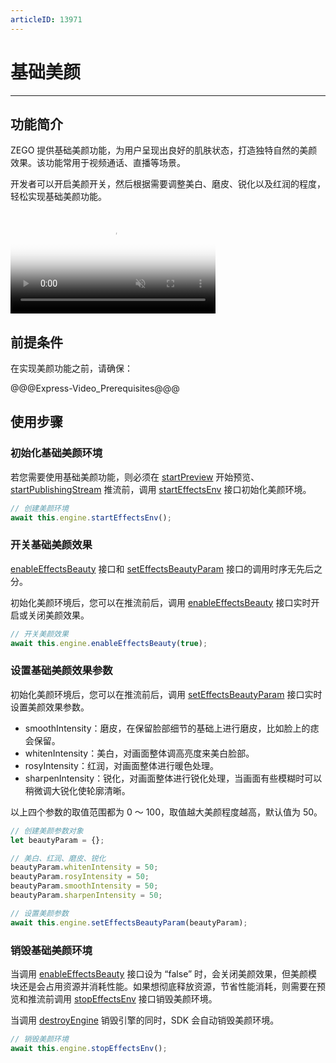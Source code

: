 ```yaml
---
articleID: 13971
---
```

# 基础美颜

- - -

## 功能简介


ZEGO 提供基础美颜功能，为用户呈现出良好的肌肤状态，打造独特自然的美颜效果。该功能常用于视频通话、直播等场景。

开发者可以开启美颜开关，然后根据需要调整美白、磨皮、锐化以及红润的程度，轻松实现基础美颜功能。

<video poster="https://storage.zego.im/sdk-doc/Pics/Common/ZegoExpressEngine/ExpressBeauty.png" src="https://zego-public.oss-cn-shanghai.aliyuncs.com/sdk-doc/doc/video/Express_Video_SDK/ExpressBeauty.mp4" width="65%" muted="true" loop="true" autoplay="autoplay" preload="auto" nocontrols></video>



## 前提条件

在实现美颜功能之前，请确保：

@@@Express-Video_Prerequisites@@@

## 使用步骤

### 初始化基础美颜环境

若您需要使用基础美颜功能，则必须在 [startPreview](/unique-api/express-video-sdk/zh/javascript_uni-app/classes/_zegoexpressengine_.zegoexpressengine.html#startpreview) 开始预览、[startPublishingStream](/unique-api/express-video-sdk/zh/javascript_uni-app/classes/_zegoexpressengine_.zegoexpressengine.html#startpublishingstream) 推流前，调用 [startEffectsEnv](/unique-api/express-video-sdk/zh/javascript_uni-app/classes/_zegoexpressengine_.zegoexpressengine.html#starteffectsenv) 接口初始化美颜环境。


```javascript
// 创建美颜环境 
await this.engine.startEffectsEnv();
```

### 开关基础美颜效果 

<div class="mk-hint">

[enableEffectsBeauty](/unique-api/express-video-sdk/zh/javascript_uni-app/classes/_zegoexpressengine_.zegoexpressengine.html#enableeffectsbeauty) 接口和 [setEffectsBeautyParam](/unique-api/express-video-sdk/zh/javascript_uni-app/classes/_zegoexpressengine_.zegoexpressengine.html#seteffectsbeautyparam) 接口的调用时序无先后之分。
</div>

初始化美颜环境后，您可以在推流前后，调用 [enableEffectsBeauty](/unique-api/express-video-sdk/zh/javascript_uni-app/classes/_zegoexpressengine_.zegoexpressengine.html#enableeffectsbeauty) 接口实时开启或关闭美颜效果。


```javascript
// 开关美颜效果 
await this.engine.enableEffectsBeauty(true);
```

### 设置基础美颜效果参数

初始化美颜环境后，您可以在推流前后，调用 [setEffectsBeautyParam](/unique-api/express-video-sdk/zh/javascript_uni-app/classes/_zegoexpressengine_.zegoexpressengine.html#seteffectsbeautyparam) 接口实时设置美颜效果参数。

- smoothIntensity：磨皮，在保留脸部细节的基础上进行磨皮，比如脸上的痣会保留。
- whitenIntensity：美白，对画面整体调高亮度来美白脸部。
- rosyIntensity：红润，对画面整体进行暖色处理。
- sharpenIntensity：锐化，对画面整体进行锐化处理，当画面有些模糊时可以稍微调大锐化使轮廓清晰。

以上四个参数的取值范围都为 0 ～ 100，取值越大美颜程度越高，默认值为 50。


```javascript
// 创建美颜参数对象
let beautyParam = {};

// 美白、红润、磨皮、锐化
beautyParam.whitenIntensity = 50;
beautyParam.rosyIntensity = 50;
beautyParam.smoothIntensity = 50;
beautyParam.sharpenIntensity = 50;

// 设置美颜参数 
await this.engine.setEffectsBeautyParam(beautyParam);
```

### 销毁基础美颜环境


当调用 [enableEffectsBeauty](/unique-api/express-video-sdk/zh/javascript_uni-app/classes/_zegoexpressengine_.zegoexpressengine.html#enableeffectsbeauty) 接口设为 “false” 时，会关闭美颜效果，但美颜模块还是会占用资源并消耗性能。如果想彻底释放资源，节省性能消耗，则需要在预览和推流前调用 [stopEffectsEnv](/unique-api/express-video-sdk/zh/javascript_uni-app/classes/_zegoexpressengine_.zegoexpressengine.html#stopeffectsenv) 接口销毁美颜环境。

<div class="mk-hint">


当调用 [destroyEngine](/unique-api/express-video-sdk/zh/javascript_uni-app/classes/_zegoexpressengine_.zegoexpressengine.html#destroyengine) 销毁引擎的同时，SDK 会自动销毁美颜环境。
</div>


```javascript
// 销毁美颜环境 
await this.engine.stopEffectsEnv();
```
